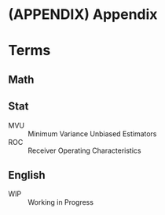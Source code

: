 # (APPENDIX) Appendix {-}

# Terms

## Math {#math}

## Stat {#stat}

MVU
: Minimum Variance Unbiased Estimators

ROC
: Receiver Operating Characteristics

## English {#en}

WIP
: Working in Progress
